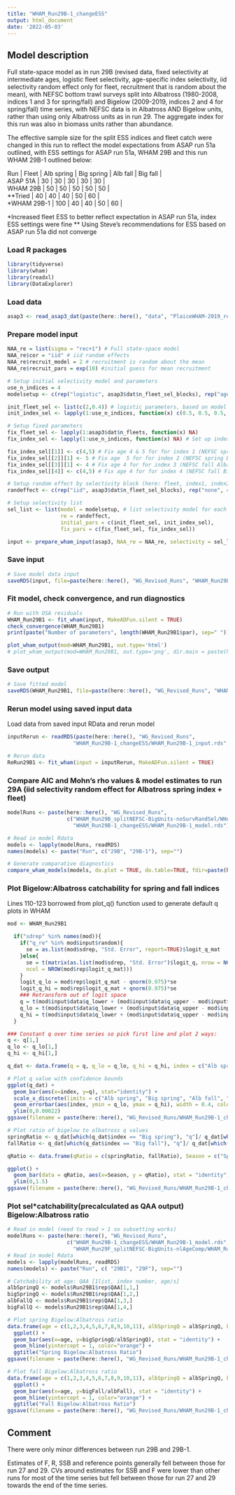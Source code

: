 ```yaml
---
title: "WHAM_Run29B-1_changeESS"
output: html_document
date: '2022-05-03'
---
```


## Model description
Full state-space model as in run 29B (revised data, fixed selectivity at intermediate ages, logistic fleet selectivity, age-specific index selectivity, iid selectivity random effect only for fleet, recruitment that is random about the mean), with NEFSC bottom trawl surveys split into Albatross (1980-2008, indices 1 and 3 for spring/fall) and Bigelow (2009-2019, indices 2 and 4 for spring/fall) time series, with NEFSC data is in Albatross AND Bigelow units, rather than using only Albatross units as in run 29. The aggregate index for this run was also in biomass units rather than abundance. 

The effective sample size for the split ESS indices and fleet catch were changed in this run to reflect the model expectations from ASAP run 51a outlined, with ESS settings for ASAP run 51a, WHAM 29B and this run WHAM 29B-1 outlined below:

| Run           | Fleet | Alb spring | Big spring | Alb fall | Big fall |
| ASAP 51A      | 30    | 30         | 30         | 30       | 30       |
| WHAM 29B      | 50    | 50         | 50         | 50       | 50       |
| **Tried       | 40    | 40         | 40         | 50       | 60       | 
| *WHAM 29B-1   | 100   | 40         | 40         | 50       | 60       | 
*Increased fleet ESS to better reflect expectation in ASAP run 51a, index ESS settings were fine
** Using Steve's recommendations for ESS based on ASAP run 51a did not converge

### Load R packages
```r
library(tidyverse)
library(wham)
library(readxl)
library(DataExplorer)
```

### Load data
```r
asap3 <- read_asap3_dat(paste(here::here(), "data", "PlaiceWHAM-2019_revised_NEFSC-LW-WAA_splitNEFSC-BigUnit_ASAP-ESS.DAT", sep="/"))
```

### Prepare model input
```r
NAA_re = list(sigma = "rec+1") # Full state-space model
NAA_re$cor = "iid" # iid random effects
NAA_re$recruit_model = 2 # recruitment is random about the mean
NAA_re$recruit_pars = exp(10) #initial guess for mean recruitment

# Setup initial selectivity model and parameters
use_n_indices = 4
modelsetup <- c(rep("logistic", asap3$dat$n_fleet_sel_blocks), rep("age-specific", use_n_indices))

init_fleet_sel <- list(c(2,0.4)) # logistic parameters, based on model type
init_index_sel <- lapply(1:use_n_indices, function(x) c(0.5, 0.5, 0.5, 1, 1, 0.5, 0.5, 0.5, 0.5, 0.5, 0.5))

# Setup fixed parameters
fix_fleet_sel <- lapply(1:asap3$dat$n_fleets, function(x) NA) 
fix_index_sel <- lapply(1:use_n_indices, function(x) NA) # Set up index object

fix_index_sel[[1]] <- c(4,5) # Fix age 4 & 5 for for index 1 (NEFSC spring Albatross)
fix_index_sel[[2]][1] <- 5 # Fix age  5 for for index 2 (NEFSC spring Bigelow)
fix_index_sel[[3]][1] <- 4 # Fix age 4 for for index 3 (NEFSC fall Albatross)
fix_index_sel[[4]] <- c(4,5) # Fix age 4 for for index 4 (NEFSC fall Bigelow)

# Setup random effect by selectivity block (here: fleet, index1, index2, index3, index4)
randeffect <- c(rep("iid", asap3$dat$n_fleet_sel_blocks), rep("none", 4)) # Don't include selectivity random effects for any surveys 

# Setup selectivity list
sel_list <- list(model = modelsetup, # list selectivity model for each fleet and index
                 re = randeffect,
                 initial_pars = c(init_fleet_sel, init_index_sel),
                 fix_pars = c(fix_fleet_sel, fix_index_sel))

input <- prepare_wham_input(asap3, NAA_re = NAA_re, selectivity = sel_list, model_name = "WHAM_Run29B1") 
```

### Save input
```r
# Save model data input
saveRDS(input, file=paste(here::here(), "WG_Revised_Runs", "WHAM_Run29B-1_changeESS", "WHAM_Run29B-1_input.rds", sep="/"))
```

### Fit model, check convergence, and run diagnostics
```r
# Run with OSA residuals
WHAM_Run29B1 <- fit_wham(input, MakeADFun.silent = TRUE) 
check_convergence(WHAM_Run29B1)
print(paste("Number of parameters", length(WHAM_Run29B1$par), sep=" "))

plot_wham_output(mod=WHAM_Run29B1, out.type='html')
# plot_wham_output(mod=WHAM_Run29B1, out.type='png', dir.main = paste(here::here(), "WHAM_Run29B1", sep="/"))
```

### Save output
```r
# Save fitted model
saveRDS(WHAM_Run29B1, file=paste(here::here(), "WG_Revised_Runs", "WHAM_Run29B-1_changeESS", "WHAM_Run29B-1_model.rds", sep="/"))
```

### Rerun model using saved input data
Load data from saved input RData and rerun model
```r
inputRerun <- readRDS(paste(here::here(), "WG_Revised_Runs",
                     "WHAM_Run29B-1_changeESS/WHAM_Run29B-1_input.rds", sep="/"))

# Rerun data
ReRun29B1 <- fit_wham(input = inputRerun, MakeADFun.silent = TRUE)
```

### Compare AIC and Mohn's rho values & model estimates to run 29A (iid selectivity random effect for Albatross spring index + fleet) 
```r
modelRuns <- paste(here::here(), "WG_Revised_Runs",
                   c("WHAM_Run29B_splitNEFSC-BigUnits-noSurvRandSel/WHAM_Run29B_model.rds",
                     "WHAM_Run29B-1_changeESS/WHAM_Run29B-1_model.rds"), sep="/")

# Read in model Rdata
models <- lapply(modelRuns, readRDS)
names(models) <- paste("Run", c("29B", "29B-1"), sep="")

# Generate comparative diagnostics
compare_wham_models(models, do.plot = TRUE, do.table=TRUE, fdir=paste(here::here(), "WG_Revised_Runs", "Comparison_Output", sep="/"))
```

### Plot Bigelow:Albatross catchability for spring and fall indices
Lines 110-123 borrowed from plot_q() function used to generate default q plots in WHAM
```r
mod <- WHAM_Run29B1

  if("sdrep" %in% names(mod)){
    if("q_re" %in% mod$input$random){
      se = as.list(mod$sdrep, "Std. Error", report=TRUE)$logit_q_mat
    }else{
      se = t(matrix(as.list(mod$sdrep, "Std. Error")$logit_q, nrow = NCOL(mod$rep$logit_q_mat), 
      ncol = NROW(mod$rep$logit_q_mat)))
    }
    logit_q_lo = mod$rep$logit_q_mat - qnorm(0.975)*se
    logit_q_hi = mod$rep$logit_q_mat + qnorm(0.975)*se
    ### Retransform out of logit space
    q = t(mod$input$data$q_lower + (mod$input$data$q_upper - mod$input$data$q_lower)/(1+exp(-t(mod$rep$logit_q_mat))))
    q_lo = t(mod$input$data$q_lower + (mod$input$data$q_upper - mod$input$data$q_lower)/(1+exp(-t(logit_q_lo))))
    q_hi = t(mod$input$data$q_lower + (mod$input$data$q_upper - mod$input$data$q_lower)/(1+exp(-t(logit_q_hi))))
  }

### Constant q over time series so pick first line and plot 2 ways:
q <- q[1,]
q_lo <- q_lo[1,]
q_hi <- q_hi[1,]

q_dat <- data.frame(q = q, q_lo = q_lo, q_hi = q_hi, index = c("Alb spring", "Big spring", "Alb fall", "Big fall"))

# Plot q value with confidence bounds
ggplot(q_dat) + 
  geom_bar(aes(x=index, y=q), stat="identity") + 
  scale_x_discrete(limits = c("Alb spring", "Big spring", "Alb fall", "Big fall")) + 
  geom_errorbar(aes(index, ymin = q_lo, ymax = q_hi), width = 0.4, colour = "orange", size = 1.3) +
  ylim(0,0.00022)
ggsave(filename = paste(here::here(), "WG_Revised_Runs/WHAM_Run29B-1_changeESS/plots_png/q_barplot.png", sep="/"))

# Plot ratio of bigelow to albatross q values
springRatio <- q_dat[which(q_dat$index == "Big spring"), "q"]/ q_dat[which(q_dat$index == "Alb spring"), "q"]
fallRatio <- q_dat[which(q_dat$index == "Big fall"), "q"]/ q_dat[which(q_dat$index == "Alb fall"), "q"]

qRatio <- data.frame(qRatio = c(springRatio, fallRatio), Season = c("Spring", "Fall"))

ggplot() +
  geom_bar(data = qRatio, aes(x=Season, y = qRatio), stat = "identity") +
  ylim(0,1.5)
ggsave(filename = paste(here::here(), "WG_Revised_Runs/WHAM_Run29B-1_changeESS/plots_png/qRatio_barplot.png", sep="/"))
```

### Plot sel*catchability(precalculated as QAA output) Bigelow:Albatross ratio
```r
# Read in model (need to read > 1 so subsetting works)
modelRuns <- paste(here::here(), "WG_Revised_Runs",
                   c("WHAM_Run29B-1_changeESS/WHAM_Run29B-1_model.rds",
                     "WHAM_Run29F_splitNEFSC-BigUnits-nlAgeComp/WHAM_Run29F_model.rds"), sep="/")
# Read in model Rdata
models <- lapply(modelRuns, readRDS)
names(models) <- paste("Run", c( "29B1", "29F"), sep="")

# Catchability at age: QAA [1list, index number, age/s]
albSpringQ <- models$Run29B1$rep$QAA[1,1,]
bigSpringQ <- models$Run29B1$rep$QAA[1,2,]
albFallQ <- models$Run29B1$rep$QAA[1,3,]
bigFallQ <- models$Run29B1$rep$QAA[1,4,]

# Plot spring Bigelow:Albatross ratio
data.frame(age = c(1,2,3,4,5,6,7,8,9,10,11), albSpringQ = albSpringQ, bigSpringQ = bigSpringQ, albFallQ = albFallQ, bigFallQ = bigFallQ) %>%
  ggplot() +
  geom_bar(aes(x=age, y=bigSpringQ/albSpringQ), stat = "identity") + 
  geom_hline(yintercept = 1, color="orange") + 
  ggtitle("Spring Bigelow:Albatross Ratio")
ggsave(filename = paste(here::here(), "WG_Revised_Runs/WHAM_Run29B-1_changeESS/plots_png/sel-q-Spring_barplot.png", sep="/"))

# Plot fall Bigelow:Albatross ratio
data.frame(age = c(1,2,3,4,5,6,7,8,9,10,11), albSpringQ = albSpringQ, bigSpringQ = bigSpringQ, albFallQ = albFallQ, bigFallQ = bigFallQ) %>%
  ggplot() +
  geom_bar(aes(x=age, y=bigFall/albFall), stat = "identity") + 
  geom_hline(yintercept = 1, color="orange") +
  ggtitle("Fall Bigelow:Albatross Ratio")
ggsave(filename = paste(here::here(), "WG_Revised_Runs/WHAM_Run29B-1_changeESS/plots_png/sel-q-Fall_barplot.png", sep="/"))
```

## Comment
There were only minor differences between run 29B and 29B-1. 

Estimates of F, R, SSB and reference points generally fell between those for run 27 and 29. CVs around estimates for SSB and F were lower than other runs for most of the time series but fell between those for run 27 and 29 towards the end of the time series.


